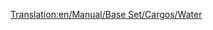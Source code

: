 [[Translation:en/Manual/Base Set/Cargos/Water]]
{{en/Manual/Base Set/Cargos/Cargo|
name=Water|
image=en/Manual/Base Set/Cargos/Water.png|
produced=[[en/Manual/Base Set/Industries/Water Supply]]|
accepted=[[en/Manual/Base Set/Industries/Water Tower]]
}}
{{en/Stub}}